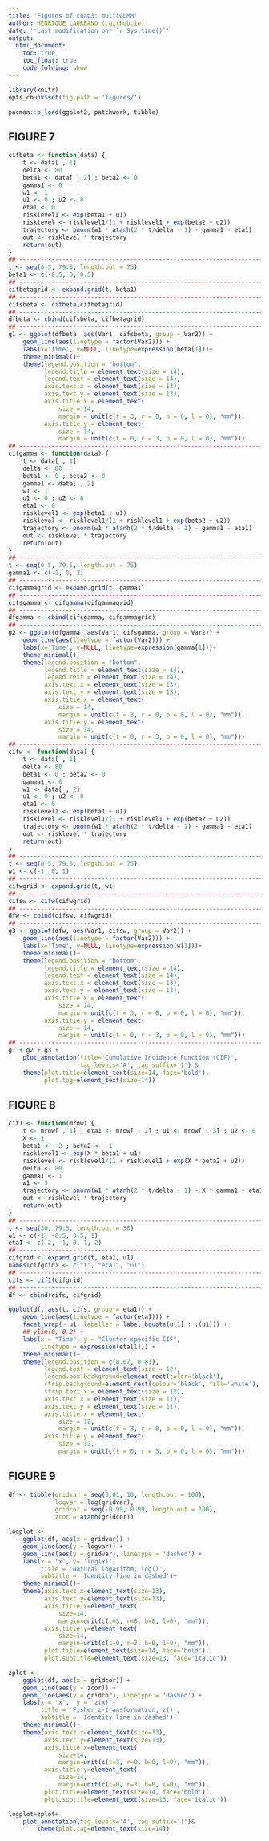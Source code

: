 ```yaml
---
title: 'Figures of chap3: multiGLMM'
author: HENRIQUE LAUREANO (.github.io)
date: '*Last modification on* `r Sys.time()`'
output:
  html_document:
    toc: true
    toc_float: true
    code_folding: show
---
```


```r
library(knitr)
opts_chunk$set(fig.path = 'figures/')
```

```r
pacman::p_load(ggplot2, patchwork, tibble)
```

## FIGURE 7

```r
cifbeta <- function(data) {
    t <- data[ , 1]
    delta <- 80
    beta1 <- data[ , 2] ; beta2 <- 0
    gamma1 <- 0
    w1 <- 1
    u1 <- 0 ; u2 <- 0
    eta1 <- 0
    risklevel1 <- exp(beta1 + u1)
    risklevel <- risklevel1/(1 + risklevel1 + exp(beta2 + u2))
    trajectory <- pnorm(w1 * atanh(2 * t/delta - 1) - gamma1 - eta1)
    out <- risklevel * trajectory
    return(out)
}
## ---------------------------------------------------------------------
t <- seq(0.5, 79.5, length.out = 75)
beta1 <- c(-0.5, 0, 0.5)
## ---------------------------------------------------------------------
cifbetagrid <- expand.grid(t, beta1)
## ---------------------------------------------------------------------
cifsbeta <- cifbeta(cifbetagrid)
## ---------------------------------------------------------------------
dfbeta <- cbind(cifsbeta, cifbetagrid)
## ---------------------------------------------------------------------
g1 <- ggplot(dfbeta, aes(Var1, cifsbeta, group = Var2)) +
    geom_line(aes(linetype = factor(Var2))) +
    labs(x='Time', y=NULL, linetype=expression(beta[1]))+
    theme_minimal()+
    theme(legend.position = "bottom",
          legend.title = element_text(size = 14),
          legend.text = element_text(size = 14),
          axis.text.x = element_text(size = 13),
          axis.text.y = element_text(size = 13),
          axis.title.x = element_text(
              size = 14,
              margin = unit(c(t = 3, r = 0, b = 0, l = 0), "mm")),
          axis.title.y = element_text(
              size = 14,
              margin = unit(c(t = 0, r = 3, b = 0, l = 0), "mm")))
## ---------------------------------------------------------------------
cifgamma <- function(data) {
    t <- data[ , 1]
    delta <- 80
    beta1 <- 0 ; beta2 <- 0
    gamma1 <- data[ , 2]
    w1 <- 1
    u1 <- 0 ; u2 <- 0
    eta1 <- 0
    risklevel1 <- exp(beta1 + u1)
    risklevel <- risklevel1/(1 + risklevel1 + exp(beta2 + u2))
    trajectory <- pnorm(w1 * atanh(2 * t/delta - 1) - gamma1 - eta1)
    out <- risklevel * trajectory
    return(out)
}
## ---------------------------------------------------------------------
t <- seq(0.5, 79.5, length.out = 75)
gamma1 <- c(-2, 0, 2)
## ---------------------------------------------------------------------
cifgammagrid <- expand.grid(t, gamma1)
## ---------------------------------------------------------------------
cifsgamma <- cifgamma(cifgammagrid)
## ---------------------------------------------------------------------
dfgamma <- cbind(cifsgamma, cifgammagrid)
## ---------------------------------------------------------------------
g2 <- ggplot(dfgamma, aes(Var1, cifsgamma, group = Var2)) +
    geom_line(aes(linetype = factor(Var2))) +
    labs(x='Time', y=NULL, linetype=expression(gamma[1]))+
    theme_minimal()+
    theme(legend.position = "bottom",
          legend.title = element_text(size = 14),
          legend.text = element_text(size = 14),
          axis.text.x = element_text(size = 13),
          axis.text.y = element_text(size = 13),
          axis.title.x = element_text(
              size = 14,
              margin = unit(c(t = 3, r = 0, b = 0, l = 0), "mm")),
          axis.title.y = element_text(
              size = 14,
              margin = unit(c(t = 0, r = 3, b = 0, l = 0), "mm")))
## ---------------------------------------------------------------------
cifw <- function(data) {
    t <- data[ , 1]
    delta <- 80
    beta1 <- 0 ; beta2 <- 0
    gamma1 <- 0
    w1 <- data[ , 2]
    u1 <- 0 ; u2 <- 0
    eta1 <- 0
    risklevel1 <- exp(beta1 + u1)
    risklevel <- risklevel1/(1 + risklevel1 + exp(beta2 + u2))
    trajectory <- pnorm(w1 * atanh(2 * t/delta - 1) - gamma1 - eta1)
    out <- risklevel * trajectory
    return(out)
}
## ---------------------------------------------------------------------
t <- seq(0.5, 79.5, length.out = 75)
w1 <- c(-1, 0, 1)
## ---------------------------------------------------------------------
cifwgrid <- expand.grid(t, w1)
## ---------------------------------------------------------------------
cifsw <- cifw(cifwgrid)
## ---------------------------------------------------------------------
dfw <- cbind(cifsw, cifwgrid)
## ---------------------------------------------------------------------
g3 <- ggplot(dfw, aes(Var1, cifsw, group = Var2)) +
    geom_line(aes(linetype = factor(Var2))) +
    labs(x='Time', y=NULL, linetype=expression(w[1]))+
    theme_minimal()+
    theme(legend.position = "bottom",
          legend.title = element_text(size = 14),
          legend.text = element_text(size = 14),
          axis.text.x = element_text(size = 13),
          axis.text.y = element_text(size = 13),
          axis.title.x = element_text(
              size = 14,
              margin = unit(c(t = 3, r = 0, b = 0, l = 0), "mm")),
          axis.title.y = element_text(
              size = 14,
              margin = unit(c(t = 0, r = 3, b = 0, l = 0), "mm")))
## ---------------------------------------------------------------------
g1 + g2 + g3 +
    plot_annotation(title='Cumulative Incidence Function (CIF)',
                    tag_levels='A', tag_suffix=')') &
    theme(plot.title=element_text(size=14, face='bold'),
          plot.tag=element_text(size=14))
```

## FIGURE 8

```r
cif1 <- function(mrow) {
    t <- mrow[ , 1] ; eta1 <- mrow[ , 2] ; u1 <- mrow[ , 3] ; u2 <- 0
    X <- 1
    beta1 <- -2 ; beta2 <- -1
    risklevel1 <- exp(X * beta1 + u1)
    risklevel <- risklevel1/(1 + risklevel1 + exp(X * beta2 + u2))
    delta <- 80
    gamma1 <- 1
    w1 <- 3
    trajectory <- pnorm(w1 * atanh(2 * t/delta - 1) - X * gamma1 - eta1)
    out <- risklevel * trajectory
    return(out)
}
## ---------------------------------------------------------------------
t <- seq(30, 79.5, length.out = 50)
u1 <- c(-1, -0.5, 0.5, 1)
eta1 <- c(-2, -1, 0, 1, 2)
## ---------------------------------------------------------------------
cifgrid <- expand.grid(t, eta1, u1)
names(cifgrid) <- c("t", "eta1", "u1")
## ---------------------------------------------------------------------
cifs <- cif1(cifgrid)
## ---------------------------------------------------------------------
df <- cbind(cifs, cifgrid)
```

```r
ggplot(df, aes(t, cifs, group = eta1)) +
    geom_line(aes(linetype = factor(eta1))) +
    facet_wrap(~ u1, labeller = label_bquote(u[1] : .(u1))) +
    ## ylim(0, 0.2) +
    labs(x = "Time", y = "Cluster-specific CIF",
         linetype = expression(eta[1])) +
    theme_minimal()+
    theme(legend.position = c(0.07, 0.81),
          legend.text = element_text(size = 12),
          legend.box.background=element_rect(color='black'), 
          strip.background=element_rect(colour='black', fill='white'),
          strip.text.x = element_text(size = 12),
          axis.text.x = element_text(size = 11),
          axis.text.y = element_text(size = 11),
          axis.title.x = element_text(
              size = 12,
              margin = unit(c(t = 3, r = 0, b = 0, l = 0), "mm")),
          axis.title.y = element_text(
              size = 12,
              margin = unit(c(t = 0, r = 3, b = 0, l = 0), "mm")))
```

## FIGURE 9

```r
df <- tibble(gridvar = seq(0.01, 10, length.out = 100),
             logvar = log(gridvar),
             gridcor = seq(-0.99, 0.99, length.out = 100),
             zcor = atanh(gridcor))

logplot <-
    ggplot(df, aes(x = gridvar)) +
    geom_line(aes(y = logvar)) +
    geom_line(aes(y = gridvar), linetype = 'dashed') +
    labs(x = 'x', y= 'log(x)',
         title = 'Natural logarithm, log()',
         subtitle = 'Identity line in dashed')+
    theme_minimal()+
    theme(axis.text.x=element_text(size=13),
          axis.text.y=element_text(size=13),
          axis.title.x=element_text(
              size=14,
              margin=unit(c(t=3, r=0, b=0, l=0), "mm")),
          axis.title.y=element_text(
              size=14,
              margin=unit(c(t=0, r=3, b=0, l=0), "mm")),
          plot.title=element_text(size=14, face='bold'),
          plot.subtitle=element_text(size=13, face='italic'))

zplot <-
    ggplot(df, aes(x = gridcor)) +
    geom_line(aes(y = zcor)) +
    geom_line(aes(y = gridcor), linetype = 'dashed') +
    labs(x = 'x',  y = 'z(x)',
         title = 'Fisher z-transformation, z()',
         subtitle = 'Identity line in dashed')+
    theme_minimal()+
    theme(axis.text.x=element_text(size=13),
          axis.text.y=element_text(size=13),
          axis.title.x=element_text(
              size=14,
              margin=unit(c(t=3, r=0, b=0, l=0), "mm")),
          axis.title.y=element_text(
              size=14,
              margin=unit(c(t=0, r=3, b=0, l=0), "mm")),
          plot.title=element_text(size=14, face='bold'),
          plot.subtitle=element_text(size=13, face='italic'))

logplot+zplot+
    plot_annotation(tag_levels='A', tag_suffix=')')&
        theme(plot.tag=element_text(size=14))
```

